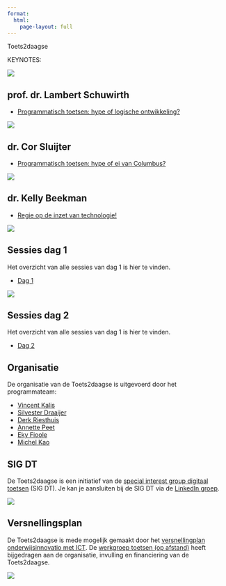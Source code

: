 ```yaml
---
format: 
  html:
    page-layout: full
---
```


::: {.column-screen}

::: {.grid .header .text-white}

Toets2daagse

:::
<!-- end title -->

:::

<!-- ![](images/Leeromgeving.png) -->


::: {.column-page}

::: {.lead}

KEYNOTES:

:::

::: {.grid}

::: {.g-col-12 .g-col-md-6 .g-col-lg-4}

::: {.card .text-white .bg-primary .rounded-3 .mx-auto}

![](2022/dag1/Lambert-Schuwirth.jpg){.card-img-top}

::: {.card-body}

## prof. dr. Lambert Schuwirth {.card-title}

::: {.card-text}

* [Programmatisch toetsen: hype of logische ontwikkeling?](2022/dag1/Keynote-Programmatisch-toetsen.qmd){.link-light}

:::

:::

:::

:::

<!-- New card --> 

::: {.g-col-12 .g-col-md-6 .g-col-lg-4}

::: {.card  .text-white .bg-primary .rounded-3 .mx-auto}

![](2022/dag2/Cor-Sluijter.jpg){.card-img-top}

::: {.card-body}

## dr. Cor Sluijter {.card-title}

::: {.card-text}

* [Programmatisch toetsen: hype of ei van Columbus?](2022/dag2/Keynote-Programmatisch-toetsen-Hype-of-ei-van-Columbus.qmd){.link-light}


:::

:::

:::

:::

<!-- New card --> 

::: {.g-col-12 .g-col-md-6 .g-col-lg-4}

::: {.card  .text-white .bg-primary .rounded-3 .mx-auto}

![](2022/dag2/Kelly-Beekman.jpg){.card-img-top}

::: {.card-body}

## dr. Kelly Beekman {.card-title}

::: {.card-text}

* [Regie op de inzet van technologie!](2022/dag2/Keynote-Regie-op-de-inzet-van-technologie.qmd){.link-light}

:::

:::

:::

:::

<!-- New card --> 

::: {.g-col-12 .g-col-md-6}

::: {.card .rounded-3 .mx-auto}

![](images/Toets2daagse_dag1_0041.jpg){.card-img-top}

::: {.card-body}

## Sessies dag 1 {.card-title}

::: {.card-text}



Het overzicht van alle sessies van dag 1 is hier te vinden.

* [Dag 1](2022/listday1.qmd)

:::

:::

:::

:::

<!-- New card --> 

::: {.g-col-12 .g-col-md-6}

::: {.card .rounded-3 .mx-auto}

![](images/Toets2daagse_dag2_0066.jpg){.card-img-top}

::: {.card-body}

## Sessies dag 2 {.card-title}

::: {.card-text}

Het overzicht van alle sessies van dag 1 is hier te vinden.

* [Dag 2](2022/listday2.qmd)

:::

:::

:::

:::

<!-- New card --> 

::: {.g-col-12 .g-col-md-6 .g-col-lg-4}

::: {.card  .text-white .bg-primary .rounded-3 .mx-auto}

::: {.card-body}

## Organisatie {.card-title}

::: {.card-text}

De organisatie van de Toets2daagse is uitgevoerd door het programmateam:

* [Vincent Kalis](https://www.linkedin.com/in/vincentkalis?miniProfileUrn=urn%3Ali%3Afs_miniProfile%3AACoAAAnLJI4BzEE8paIPY6cZU0uESfp-uvJEoac&lipi=urn%3Ali%3Apage%3Ad_flagship3_profile_view_base_recent_activity_details_all%3BBfesv%2BtYRmSCvCC075Nygg%3D%3D){.link-light}
* [Silvester Draaijer](https://www.linkedin.com/in/ACoAAAATgacBx9MluKs48BO1aRxqREWXJBXfTYw?lipi=urn%3Ali%3Apage%3Ad_flagship3_profile_view_base_recent_activity_details_all%3BBfesv%2BtYRmSCvCC075Nygg%3D%3D){.link-light}
* [Derk Riesthuis](https://www.linkedin.com/in/ACoAAABSn_8BxYw6k-kXgU1-sfi0THUSugEkhZU?lipi=urn%3Ali%3Apage%3Ad_flagship3_profile_view_base_recent_activity_details_all%3BBfesv%2BtYRmSCvCC075Nygg%3D%3D){.link-light}
* [Annette Peet](https://www.linkedin.com/in/ACoAAAAPegsBJUMK0skB426zzFHlJdbYwZT9uXg?lipi=urn%3Ali%3Apage%3Ad_flagship3_profile_view_base_recent_activity_details_all%3BBfesv%2BtYRmSCvCC075Nygg%3D%3D){.link-light}
* [Eky Fioole](https://www.linkedin.com/in/ACoAAABXsOUB6H5YcYwZI_lKwa2S4CL1Eoy61ws?lipi=urn%3Ali%3Apage%3Ad_flagship3_profile_view_base_recent_activity_details_all%3BBfesv%2BtYRmSCvCC075Nygg%3D%3D){.link-light}
* [Michel Kao](https://www.linkedin.com/in/ACoAACD2DxEB48GVR0bSs3zHmNz9t5HQ2LTnz3o?lipi=urn%3Ali%3Apage%3Ad_flagship3_profile_view_base_recent_activity_details_all%3BBfesv%2BtYRmSCvCC075Nygg%3D%3D){.link-light}

:::

:::

:::

:::

<!-- New card --> 

::: {.g-col-12 .g-col-md-6 .g-col-lg-4}

::: {.card  .text-white .bg-primary .rounded-3 .mx-auto}

::: {.card-body}

## SIG DT {.card-title}

::: {.card-text}

De Toets2daagse is een initiatief van de [special interest group digitaal toetsen](https://communities.surf.nl/digitaal-toetsen){.link-light} (SIG DT). Je kan je aansluiten bij de SIG DT via de [LinkedIn groep](https://www.linkedin.com/groups/5103467?lipi=urn%3Ali%3Apage%3Ad_flagship3_profile_view_base_recent_activity_details_shares%3BvITSuFoHQwy3nUUJ%2B%2FCwZg%3D%3D&lici=eps4WAUEc%2BauMFvaZR7HSA%3D%3D){.link-light}.

![](images/SIG-DT.png)

:::

:::

:::

:::

<!-- New card --> 

::: {.g-col-12 .g-col-md-6 .g-col-lg-4}

::: {.card  .text-white .bg-primary .rounded-3 .mx-auto}

::: {.card-body}

## Versnellingsplan {.card-title}

::: {.card-text}

De Toets2daagse is mede mogelijk gemaakt door het [versnellingplan onderwijsinnovatio met ICT](https://www.versnellingsplan.nl){.link-light}. De [werkgroep toetsen (op afstand)](https://www.versnellingsplan.nl/werkgroep-toetsen-op-afstand/){.link-light} heeft bijgedragen aan de organisatie, invulling en financiering van de Toets2daagse.

![](images/Versnellingsplan.svg)

:::

:::

:::

:::

<!-- remarks -->




:::
<!-- end card grid -->

::: 
<!-- end column-page -->




::: {.column-body}





<!--

> Een individuele toets heeft beperkingen, maar een programma niet

> Het geven van feedback is geen garantie voor het gebruik ervan

-->

:::
